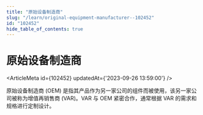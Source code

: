 ```yaml
---
title: "原始设备制造商"
slug: "/learn/original-equipment-manufacturer--102452"
id: "102452"
hide_table_of_contents: true
---
```



# 原始设备制造商

<ArticleMeta id={102452} updatedAt={'2023-09-26 13:59:00'} />
<div className='border-solid border-b border-t-0 my-4 border-[var(--ifm-color-gray-300)]' />

原始设备制造商 (OEM) 是指其产品作为另一家公司的组件而被使用，该另一家公司被称为增值再销售商 (VAR)。VAR 与 OEM 紧密合作，通常根据 VAR 的需求和规格进行定制设计。
